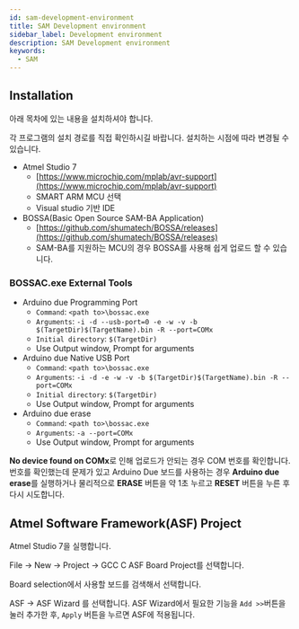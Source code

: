 ```yaml
---
id: sam-development-environment
title: SAM Development environment
sidebar_label: Development environment
description: SAM Development environment
keywords:
  - SAM
---
```


## Installation

아래 목차에 있는 내용을 설치하셔야 합니다.

각 프로그램의 설치 경로를 직접 확인하시길 바랍니다. 설치하는 시점에 따라 변경될 수 있습니다.

- Atmel Studio 7
  - [https://www.microchip.com/mplab/avr-support](https://www.microchip.com/mplab/avr-support)
  - SMART ARM MCU 선택
  - Visual studio 기반 IDE
- BOSSA(Basic Open Source SAM-BA Application)
  - [https://github.com/shumatech/BOSSA/releases](https://github.com/shumatech/BOSSA/releases)
  - SAM-BA를 지원하는 MCU의 경우 BOSSA를 사용해 쉽게 업로드 할 수 있습니다.

### BOSSAC.exe External Tools

- Arduino due Programming Port
  - `Command`: `<path to>\bossac.exe`
  - `Arguments`: `-i -d --usb-port=0 -e -w -v -b $(TargetDir)$(TargetName).bin -R --port=COMx`
  - `Initial directory`: `$(TargetDir)`
  - Use Output window, Prompt for arguments
- Arduino due Native USB Port
  - `Command`: `<path to>\bossac.exe`
  - `Arguments`: `-i -d -e -w -v -b $(TargetDir)$(TargetName).bin -R --port=COMx`
  - `Initial directory`: `$(TargetDir)`
  - Use Output window, Prompt for arguments
- Arduino due erase
  - `Command`: `<path to>\bossac.exe`
  - `Arguments`: `-a --port=COMx`
  - Use Output window, Prompt for arguments

**No device found on COMx**로 인해 업로드가 안되는 경우 COM 번호를 확인합니다. 번호를 확인했는데 문제가 있고 Arduino Due 보드를 사용하는 경우 **Arduino due erase**를 실행하거나 물리적으로 **ERASE** 버튼을 약 1초 누르고 **RESET** 버튼을 누른 후 다시 시도합니다.

## Atmel Software Framework(ASF) Project

Atmel Studio 7을 실행합니다.

File -> New -> Project -> GCC C ASF Board Project를 선택합니다.

Board selection에서 사용할 보드를 검색해서 선택합니다.

ASF -> ASF Wizard 를 선택합니다. ASF Wizard에서 필요한 기능을 `Add >>`버튼을 눌러 추가한 후, `Apply` 버튼을 누르면 ASF에 적용됩니다.
